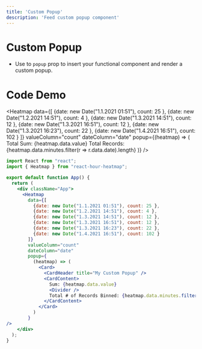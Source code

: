 ```yaml
---
title: 'Custom Popup'
description: 'Feed custom popup component'
---
```


# Custom Popup
- Use to `popup` prop to insert your functional component and render a custom popup.

# Code Demo


<Heatmap
  data={[
    {date: new Date("1.1.2021 01:51"), count: 25 },
    {date: new Date("1.2.2021 14:51"), count: 4 },
    {date: new Date("1.3.2021 14:51"), count: 12 },
    {date: new Date("1.3.2021 16:51"), count: 12 },
    {date: new Date("1.3.2021 16:23"), count: 22 },
    {date: new Date("1.4.2021 16:51"), count: 102 }
  ]}
  valueColumn="count"
  dateColumn="date"
  popup={(heatmap) => (
      <Card>
        <CardHeader title="My Custom Popup" />
        <CardContent>
          Total Sum: {heatmap.data.value}
          <Divider />
          Total Records: {heatmap.data.minutes.filter(r => r.data.date).length}
        </CardContent>
      </Card>
  )}
/>

```jsx
import React from "react";
import { Heatmap } from "react-hour-heatmap";

export default function App() {
  return (
    <div className="App">
      <Heatmap
        data={[
          {date: new Date("1.1.2021 01:51"), count: 25 },
          {date: new Date("1.2.2021 14:51"), count: 4 },
          {date: new Date("1.3.2021 14:51"), count: 12 },
          {date: new Date("1.3.2021 16:51"), count: 12 },
          {date: new Date("1.3.2021 16:23"), count: 22 },
          {date: new Date("1.4.2021 16:51"), count: 102 }
        ]}
        valueColumn="count"
        dateColumn="date"
        popup={
          (heatmap) => (
            <Card>
              <CardHeader title="My Custom Popup" />
              <CardContent>
                Sum: {heatmap.data.value}
                <Divider />
                Total # of Records Binned: {heatmap.data.minutes.filter(r => r.data.date).length}
              </CardContent>
            </Card>
          )
        }
/>
    </div>
  );
}

```